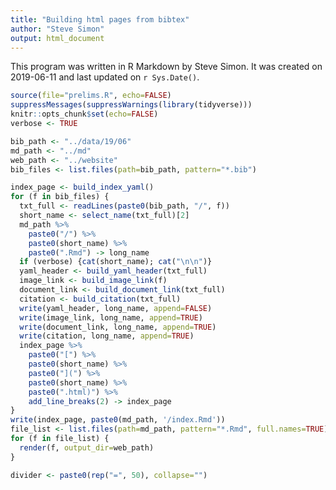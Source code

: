 ```yaml
---
title: "Building html pages from bibtex"
author: "Steve Simon"
output: html_document
---
```


This program was written in R Markdown by Steve Simon. It was created on 2019-06-11 and last updated on `r Sys.Date()`.


```r
source(file="prelims.R", echo=FALSE)
suppressMessages(suppressWarnings(library(tidyverse)))
knitr::opts_chunk$set(echo=FALSE)
verbose <- TRUE
```

```r
bib_path <- "../data/19/06"
md_path <- "../md"
web_path <- "../website"
bib_files <- list.files(path=bib_path, pattern="*.bib")
```

```r

index_page <- build_index_yaml()
for (f in bib_files) {
  txt_full <- readLines(paste0(bib_path, "/", f))
  short_name <- select_name(txt_full)[2]
  md_path %>%
    paste0("/") %>%
    paste0(short_name) %>%
    paste0(".Rmd") -> long_name
  if (verbose) {cat(short_name); cat("\n\n")}
  yaml_header <- build_yaml_header(txt_full)
  image_link <- build_image_link(f)
  document_link <- build_document_link(txt_full)
  citation <- build_citation(txt_full)
  write(yaml_header, long_name, append=FALSE)
  write(image_link, long_name, append=TRUE)
  write(document_link, long_name, append=TRUE)
  write(citation, long_name, append=TRUE)
  index_page %>%
    paste0("[") %>%
    paste0(short_name) %>%
    paste0("](") %>%
    paste0(short_name) %>%
    paste0(".html)") %>%
    add_line_breaks(2) -> index_page
}
write(index_page, paste0(md_path, '/index.Rmd'))
file_list <- list.files(path=md_path, pattern="*.Rmd", full.names=TRUE)
for (f in file_list) {
  render(f, output_dir=web_path)
}
```

```r

divider <- paste0(rep("=", 50), collapse="")
```

